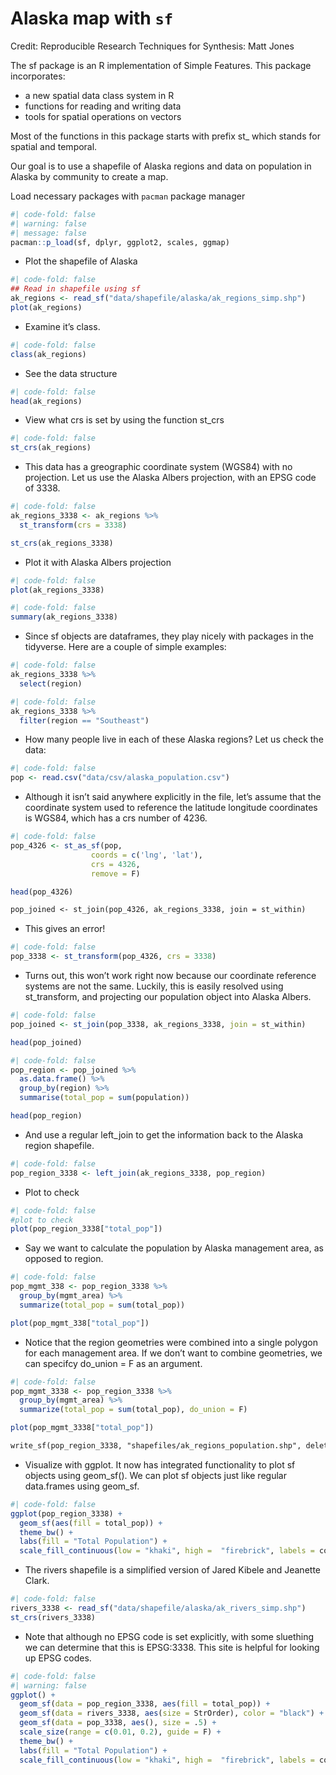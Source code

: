# Alaska map with `sf`

Credit: Reproducible Research Techniques for Synthesis: Matt Jones

The sf package is an R implementation of Simple Features. This package incorporates:

-   a new spatial data class system in R
-   functions for reading and writing data
-   tools for spatial operations on vectors

Most of the functions in this package starts with prefix st\_ which stands for spatial and temporal.

Our goal is to use a shapefile of Alaska regions and data on population in Alaska by community to create a map.

Load necessary packages with `pacman` package manager

```r
#| code-fold: false
#| warning: false
#| message: false
pacman::p_load(sf, dplyr, ggplot2, scales, ggmap)
```

-   Plot the shapefile of Alaska

```r
#| code-fold: false
## Read in shapefile using sf
ak_regions <- read_sf("data/shapefile/alaska/ak_regions_simp.shp")
plot(ak_regions)  
```

-   Examine it's class.

```r
#| code-fold: false
class(ak_regions)
```

-   See the data structure

```r
#| code-fold: false
head(ak_regions)
```

-   View what crs is set by using the function st_crs

```r
#| code-fold: false
st_crs(ak_regions)
```

-   This data has a greographic coordinate system (WGS84) with no projection. Let us use the Alaska Albers projection, with an EPSG code of 3338.

```r
#| code-fold: false
ak_regions_3338 <- ak_regions %>%
  st_transform(crs = 3338)

st_crs(ak_regions_3338)
```

-   Plot it with Alaska Albers projection

```r
#| code-fold: false
plot(ak_regions_3338)
```

```r
#| code-fold: false
summary(ak_regions_3338)
```

-   Since sf objects are dataframes, they play nicely with packages in the tidyverse. Here are a couple of simple examples:

```r
#| code-fold: false
ak_regions_3338 %>%
  select(region)
```

```r
#| code-fold: false
ak_regions_3338 %>%
  filter(region == "Southeast")
```

-   How many people live in each of these Alaska regions? Let us check the data:

```r
#| code-fold: false
pop <- read.csv("data/csv/alaska_population.csv")
```

-   Although it isn't said anywhere explicitly in the file, let's assume that the coordinate system used to reference the latitude longitude coordinates is WGS84, which has a crs number of 4236.

```r
#| code-fold: false
pop_4326 <- st_as_sf(pop, 
                  coords = c('lng', 'lat'),
                  crs = 4326,
                  remove = F)

head(pop_4326)
```

```txt
pop_joined <- st_join(pop_4326, ak_regions_3338, join = st_within)
```

-   This gives an error!

```r
#| code-fold: false
pop_3338 <- st_transform(pop_4326, crs = 3338)
```

-   Turns out, this won't work right now because our coordinate reference systems are not the same. Luckily, this is easily resolved using st_transform, and projecting our population object into Alaska Albers.

```r
#| code-fold: false
pop_joined <- st_join(pop_3338, ak_regions_3338, join = st_within)

head(pop_joined)
```

```r
#| code-fold: false
pop_region <- pop_joined %>% 
  as.data.frame() %>% 
  group_by(region) %>% 
  summarise(total_pop = sum(population))

head(pop_region)
```

-   And use a regular left_join to get the information back to the Alaska region shapefile.

```r
#| code-fold: false
pop_region_3338 <- left_join(ak_regions_3338, pop_region)
```

-   Plot to check

```r
#| code-fold: false
#plot to check
plot(pop_region_3338["total_pop"])
```

-   Say we want to calculate the population by Alaska management area, as opposed to region.

```r
#| code-fold: false
pop_mgmt_338 <- pop_region_3338 %>% 
  group_by(mgmt_area) %>% 
  summarize(total_pop = sum(total_pop))

plot(pop_mgmt_338["total_pop"])
```

-   Notice that the region geometries were combined into a single polygon for each management area. If we don't want to combine geometries, we can specifcy do_union = F as an argument.

```r
#| code-fold: false
pop_mgmt_3338 <- pop_region_3338 %>% 
  group_by(mgmt_area) %>% 
  summarize(total_pop = sum(total_pop), do_union = F)

plot(pop_mgmt_3338["total_pop"])
```

```txt
write_sf(pop_region_3338, "shapefiles/ak_regions_population.shp", delete_layer = TRUE)
```

-   Visualize with ggplot. It now has integrated functionality to plot sf objects using geom_sf(). We can plot sf objects just like regular data.frames using geom_sf.

```r
#| code-fold: false
ggplot(pop_region_3338) +
  geom_sf(aes(fill = total_pop)) +
  theme_bw() +
  labs(fill = "Total Population") +
  scale_fill_continuous(low = "khaki", high =  "firebrick", labels = comma)
```

-   The rivers shapefile is a simplified version of Jared Kibele and Jeanette Clark.

```r
#| code-fold: false
rivers_3338 <- read_sf("data/shapefile/alaska/ak_rivers_simp.shp")
st_crs(rivers_3338)
```

-   Note that although no EPSG code is set explicitly, with some sluething we can determine that this is EPSG:3338. This site is helpful for looking up EPSG codes.

```r
#| code-fold: false
#| warning: false
ggplot() +
  geom_sf(data = pop_region_3338, aes(fill = total_pop)) +
  geom_sf(data = rivers_3338, aes(size = StrOrder), color = "black") +
  geom_sf(data = pop_3338, aes(), size = .5) +
  scale_size(range = c(0.01, 0.2), guide = F) +
  theme_bw() +
  labs(fill = "Total Population") +
  scale_fill_continuous(low = "khaki", high =  "firebrick", labels = comma)
```
